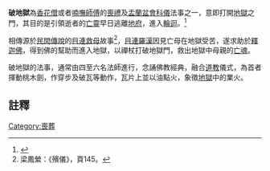 {{Multiple issues|
{{Notability Unreferenced|time=2019-02-16T07:25:26+00:00}}
{{expert-subject|time=2019-02-16T07:23:46+00:00}}
{{fanpov|time=2019-02-16T07:23:46+00:00}}
}}
{{主條目消歧義|關於同名電影，請見《[[驚天破|破地獄 (電影)]]》}}

'''破地獄'''為[[香花僧|香花僧]]或者[[喃嘸師傅|喃嘸師傅]]的[[喪禮|喪禮]]及[[盂蘭盆會|盂蘭盆會]][[科儀|科儀]]法事之一，意即打開[[地獄|地獄]]之門，其目的是引領逝者的[[亡靈|亡靈]]早日逃離[[地府|地府]]，進入[[輪迴|輪迴]]。<ref>{{Cite web |url=http://the-sun.on.cc/channels/adult/20070212/20070211230835_0000.html |title=破地獄助先人早登極樂 |accessdate=2011-11-27 |archive-date=2007-04-04 |archive-url=https://web.archive.org/web/20070404055159/http://the-sun.on.cc/channels/adult/20070212/20070211230835_0000.html |dead-url=no }}</ref>

相傳源於[[民間傳說|民間傳說]]的[[目連救母|目連救母]]故事<ref>梁鳳縈：《殯儀》，頁145。</ref>，[[目連|目連]][[羅漢|羅漢]]因見亡母在地獄受苦，遂求助於[[釋迦佛|釋迦佛]]，得到佛的幫助而進入地獄，以禪杖打破地獄門，救出地獄中母親的[[亡魂|亡魂]]。

破地獄的法事，通常由四至六名法師進行，念誦佛教經典，融合[[道教|道教]]儀式，為首者揮動桃木劍，作穿步及破瓦等動作，瓦片上並以油點火，象徵[[地獄|地獄]]中的業火。

==註釋==
<references/>

[[Category:喪葬|Category:喪葬]]
{{stub}}
